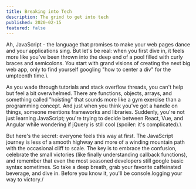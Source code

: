 ```yaml
---
title: Breaking into Tech
description: The grind to get into tech
published: 2020-02-15
featured: false
---
```


Ah, JavaScript - the language that promises to make your web pages dance and
your applications sing. But let's be real: when you first dive in, it feels
more like you've been thrown into the deep end of a pool filled with curly
braces and semicolons. You start with grand visions of creating the next big
web app, only to find yourself googling "how to center a div" for the
umpteenth time.\

As you wade through tutorials and stack overflow threads, you can't help but
feel a bit overwhelmed. There are functions, objects, arrays, and something
called "hoisting" that sounds more like a gym exercise than a programming
concept. And just when you think you've got a handle on things, someone
mentions frameworks and libraries. Suddenly, you're not just learning
JavaScript; you're trying to decide between React, Vue, and Angular while
wondering if jQuery is still cool (spoiler: it's complicated).\

But here's the secret: everyone feels this way at first. The JavaScript
journey is less of a smooth highway and more of a winding mountain path with
the occasional cliff to scale. The key is to embrace the confusion, celebrate
the small victories (like finally understanding callback functions), and
remember that even the most seasoned developers still google basic syntax
sometimes. So take a deep breath, grab your favorite caffeinated beverage, and
dive in. Before you know it, you'll be console.logging your way to victory./
